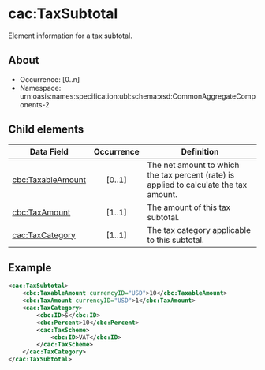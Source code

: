 # cac:TaxSubtotal
Element information for a tax subtotal.

## About
* Occurrence: [0..n]
* Namespace: urn:oasis:names:specification:ubl:schema:xsd:CommonAggregateComponents-2

## Child elements

| Data Field                          | Occurrence | Definition                                                                                          |
|-------------------------------------|:----------:|-----------------------------------------------------------------------------------------------------|
| [cbc:TaxableAmount](./tax-subtotal/taxable-amount.mdx)              |   [0..1]   | The net amount to which the tax percent (rate) is applied to calculate the tax amount.             |
| [cbc:TaxAmount](./tax-subtotal/tax-amount.mdx)         |   [1..1]   | The amount of this tax subtotal.                                                                   |
| [cac:TaxCategory](./tax-subtotal/tax-category.mdx)                    |   [1..1]   | The tax category applicable to this subtotal.                                                      |

## Example

```xml 
<cac:TaxSubtotal>
    <cbc:TaxableAmount currencyID="USD">10</cbc:TaxableAmount>
    <cbc:TaxAmount currencyID="USD">1</cbc:TaxAmount>
    <cac:TaxCategory>
        <cbc:ID>S</cbc:ID>
        <cbc:Percent>10</cbc:Percent>
        <cac:TaxScheme>
            <cbc:ID>VAT</cbc:ID>
        </cac:TaxScheme>
    </cac:TaxCategory>
</cac:TaxSubtotal>